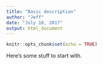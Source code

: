 ```yaml
---
title: "Basic description"
author: "Jeff"
date: "July 18, 2017"
output: html_document
---
```


```r
knitr::opts_chunk$set(echo = TRUE)
```

Here's some stuff to start with.